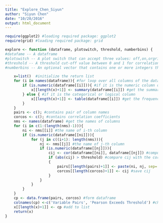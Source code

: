 ```yaml
---
title: "Explore_Chen_Siyun"
author: "Siyun Chen"
date: "10/20/2016"
output: html_document
---
```

```r
require(ggplot2) #loading required package: ggplot2
require(grid) #loading required package: grid

explore <- function (dataframe, plotswitch, threshold, numberbins) {
#datafame -- A dataframe
#plotswitch -- A plot switch that can accept three values: off,on,orgrid
#threshold -- A threshold cut-off value between 0 and 1 for correlations
#numberbins -- An optional vector that contains one or more integers that represent the numbers of bins to use for a histogram. If the vector is not provided, then let ggplot use it’s default.

    x=list()  #initialize the return list
    for (i in names(dataframe)){ #for loop over all columns of the dataframe
        if (is.numeric(dataframe[[i]])){ #if it is the numeric column of the dataframe 
            x[[length(x)+1]] <- summary(dataframe[[i]]) #get the summary statistics table of the numeric column of the dataframe
        } else { #if it is the categorical or logical column
            x[[length(x)+1]] <- table(dataframe[[i]]) #get the frequency table of the the categorical or logical column of the dataframe
        }
    }
    pairs <- c(); #contains pair of column names 
    corcos <- c(); #contains correlation coefficients
    nms <- names(dataframe) #get the names of columns 
    for (i in c(1:(length(nms)-1))){
        ni <- nms[[i]] #the name of i-th column
        if (is.numeric(dataframe[[ni]])){
            for (j in c((i+1): length(nms))){
                nj <- nms[[j]] #the name of j-th column
                if (is.numeric(dataframe[[nj]])){
                    cij <- cor(dataframe[[ni]], dataframe[[nj]]) #compute the correlation coefficient
                    if (abs(cij) > threshold) #compare cij with the correlation threshold, if the correlation coefficient is larger than the correlation threshold
                    {
                        pairs[[length(pairs)+1]] <- paste(ni, nj, sep='-') #save the column names
                        corcos[[length(corcos)+1]] <- cij #save cij
                    }
                }
            }
        }
    }
    cp <- data.frame(pairs, corcos) #form dataframe
    colnames(cp) <-c('Variable Pairs', 'Pearson Exceeds Threshold') #change the column names
    x[[length(x)+1]] <- cp #add to list
    return(x)
}
```


